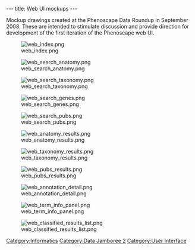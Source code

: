 ---
title: Web UI mockups
---

Mockup drawings created at the Phenoscape Data Roundup in September 2008.  These are intended to stimulate discussion and provide direction for development of the first iteration of the Phenoscape web UI.

[[Image:web_index.png]]

[[Image:web_search_anatomy.png]]

[[Image:web_search_taxonomy.png]]

[[Image:web_search_genes.png]]

[[Image:web_search_pubs.png]]

[[Image:web_anatomy_results.png]]

[[Image:web_taxonomy_results.png]]

[[Image:web_pubs_results.png]]

[[Image:web_annotation_detail.png]]

[[Image:web_term_info_panel.png]]

[[Image:web_classified_results_list.png]]

[[Category:Informatics]]
[[Category:Data Jamboree 2]]
[[Category:User Interface]]